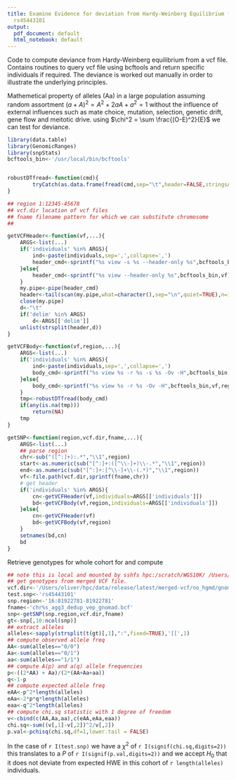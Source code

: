 ```yaml
---
title: Examine Evidence for deviation from Hardy-Weinberg Equilibrium for 
  rs45443101
output:
  pdf_document: default
  html_notebook: default
---
```


Code to compute deviance from Hardy-Weinberg equilibrium from a vcf file. Contains routines to query vcf file using bcftools and return specific individuals if required. The deviance is worked out manually  in order to illustrate the underlying principles.

Mathemetical property of alleles (Aa) in a large population assuming random assortment $(a + A)^2 = A^2 + 2aA + a^2 = 1$ without the influence of external influences such as mate choice, mutation, selection, genetic drift, gene flow and meitotic drive. using $\chi^2 = \sum \frac{(O-E)^2}{E}$ we can test for deviance.


```r
library(data.table)
library(GenomicRanges)
library(snpStats)
bcftools_bin<-'/usr/local/bin/bcftools'


robustDTfread<-function(cmd){
        tryCatch(as.data.frame(fread(cmd,sep="\t",header=FALSE,stringsAsFactors=FALSE)),error=function(e){print(sprintf("Error=%s fread CMD=%s",e,cmd));return(NA)})
}

## region 1:12345-45678
## vcf.dir location of vcf files
## fname filename pattern for which we can substitute chromosome
## 

getVCFHeader<-function(vf,...){
    ARGS<-list(...)
    if('individuals' %in% ARGS){
        ind<-paste(individuals,sep=',',collapse=',')
        header_cmd<-sprintf("%s view -s %s --header-only %s",bcftools_bin,ind,vf)
    }else{
        header_cmd<-sprintf("%s view --header-only %s",bcftools_bin,vf)
    }
    my.pipe<-pipe(header_cmd)
    header<-tail(scan(my.pipe,what=character(),sep="\n",quiet=TRUE),n=1)
    close(my.pipe)
    d<-"\t"
    if('delim' %in% ARGS)
        d<-ARGS[['delim']]
    unlist(strsplit(header,d))
}

getVCFBody<-function(vf,region,...){
    ARGS<-list(...)
    if('individuals' %in% ARGS){
        ind<-paste(individuals,sep=',',collapse=',')
        body_cmd<-sprintf("%s view %s -r %s -s %s -Ov -H",bcftools_bin,vf,region,ind)
    }else{
        body_cmd<-sprintf("%s view %s -r %s -Ov -H",bcftools_bin,vf,region)
    }
    tmp<-robustDTfread(body_cmd)
    if(any(is.na(tmp)))
        return(NA)
    tmp
}

getSNP<-function(region,vcf.dir,fname,...){
    ARGS<-list(...)
    ## parse region
    chr<-sub("([^:]+):.*","\\1",region)
    start<-as.numeric(sub("[^:]+:([^\\-]+)\\-.*","\\1",region))
    end<-as.numeric(sub("[^:]+:[^\\-]+\\-(.*)","\\1",region))
    vf<-file.path(vcf.dir,sprintf(fname,chr))
    # get header
    if('individuals' %in% ARGS){
        cn<-getVCFHeader(vf,individuals=ARGS[['individuals']])
        bd<-getVCFBody(vf,region,individuals=ARGS[['individuals']])
    }else{
        cn<-getVCFHeader(vf)
        bd<-getVCFBody(vf,region)
    }
    setnames(bd,cn)
    bd
}


```

Retrieve genotypes for whole cohort for  and compute 

```r
## note this is local and mounted by sshfs hpc:/scratch/WGS10K/ /Users/oliver/hpc
## get genotypes from merged VCF file.
vcf.dir<-'/Users/oliver/hpc/data/release/latest/merged-vcf/no_hgmd/gnomad'
test.snp<-'rs45443101'
snp.region<-'16:81922781-81922781'
fname<-'chr%s_agg3_dedup_vep_gnomad.bcf'
snp<-getSNP(snp.region,vcf.dir,fname)
gt<-snp[,10:ncol(snp)]
## extract alleles
alleles<-sapply(strsplit(t(gt)[,1],":",fixed=TRUE),'[[',1)
## compute observed allele freq
AA<-sum(alleles=="0/0")
Aa<-sum(alleles=="0/1")
aa<-sum(alleles=="1/1")
## compute A(p) and a(q) allele frequencies
p<-((2*AA) + Aa)/(2*(AA+Aa+aa))
q<-1-p
## compute expected allele freq
eAA<-p^2*length(alleles)
eAa<-2*p*q*length(alleles)
eaa<-q^2*length(alleles)
## compute chi.sq statistic with 1 degree of freedom
v<-cbind(c(AA,Aa,aa),c(eAA,eAa,eaa))
chi.sq<-sum((v[,1]-v[,2])^2/v[,2])
p.val<-pchisq(chi.sq,df=1,lower.tail = FALSE)
```
In the case of `r I(test.snp)` we have a $\chi^2$ of `r I(signif(chi.sq,digits=2))` this translates to a $P$ of `r I(signif(p.val,digits=2))` and we accept $H_{0}$ that it does not deviate from expected HWE in this cohort of `r length(alleles)` individuals.
